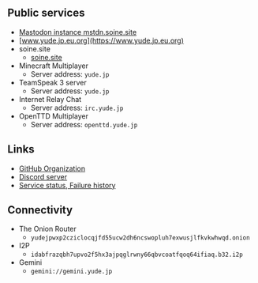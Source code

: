 ## Public services

- [Mastodon instance mstdn.soine.site](https://mstdn.soine.site)
- [www.yude.jp.eu.org](https://www.yude.jp.eu.org)
- soine.site
    - [soine.site](https://soine.site)
- Minecraft Multiplayer
    - Server address: `yude.jp`
- TeamSpeak 3 server
    - Server address: `yude.jp`
- Internet Relay Chat
    - Server address: `irc.yude.jp`
- OpenTTD Multiplayer
    - Server address: `openttd.yude.jp`

## Links

- [GitHub Organization](https://github.com/yudejp)
- [Discord server](https://github.com/yudejp)
- [Service status, Failure history](https://status.yude.jp)

## Connectivity

- The Onion Router
    - `yudejpwxp2cziclocqjfd55ucw2dh6ncswopluh7exwusjlfkvkwhwqd.onion`
- I2P
    - `idabfrazqbh7upvo2f5hx3ajpqglrwny66qbvcoatfqoq64ifiaq.b32.i2p`
- Gemini
    - `gemini://gemini.yude.jp`
